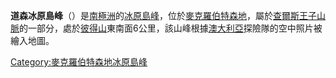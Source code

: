 {{Coord|70|13|S|65|2|E|source:GNIS|display=title}}

'''道森冰原島峰'''（{{lang-en|Dawson Nunatak}}）是[[南極洲|南極洲]]的[[冰原島峰|冰原島峰]]，位於[[麥克羅伯特森地|麥克羅伯特森地]]，屬於[[查爾斯王子山脈|查爾斯王子山脈]]的一部分，處於[[彼得山|彼得山]]東南面6公里，該山峰根據[[澳大利亞|澳大利亞]]探險隊的空中照片被繪入地圖。

{{DEFAULTSORT:Dawson Nunatak}}
[[Category:麥克羅伯特森地冰原島峰|Category:麥克羅伯特森地冰原島峰]]


{{MacRobertsonLand-geo-stub}}